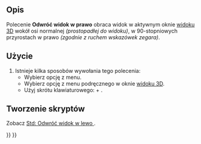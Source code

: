 <languages/>

{{Docnav/pl
|[[Std_ViewRotateLeft/pl|Odwróć widok w lewo]]
|[[Std_StoreWorkingView/pl|Przechowaj widok roboczy]]
|[[Std_View_Menu/pl|Std: Menu Widok]]
|IconL=Std_ViewRotateLeft.svg
|IconR=
|IconC=Freecad.svg
}}

{{GuiCommand/pl
|Name=Std ViewRotateRight
|Name/pl=Std: Odwróć widok w prawo
|MenuLocation=Widok → Widoki standardowe → Odwróć w prawo
|Workbenches=wszystkie
|Shortcut={{KEY|Shift}} + {{KEY|Prawo}}
|SeeAlso=[[Std_ViewRotateLeft/pl|Odwróć widok w lewo]]
}}

<span id="Description"></span>
==Opis==

Polecenie '''Odwróć widok w prawo''' obraca widok w aktywnym oknie [[3D_view/pl|widoku 3D]] wokół osi normalnej ''(prostopadłej do widoku)'', w 90-stopniowych przyrostach w prawo ''(zgodnie z ruchem wskazówek zegara)''.

<span id="Usage"></span>
==Użycie==

# Istnieje kilka sposobów wywołania tego polecenia:
#* Wybierz opcję {{MenuCommand|Widok → Widoki standardowe → [[Image:Std_ViewRotateRight.svg|16px|16px]] Odwróć w prawo}} z menu.
#* Wybierz opcję {{MenuCommand|Widoki standardowe → [[Image:Std_ViewRotateRight.svg|16px]] Odwróć w prawo}} z menu podręcznego w oknie [[3D_view/pl|widoku 3D]].
#* Użyj skrótu klawiaturowego: {{KEY|Shift}} + {{KEY|Prawo}}.

<span id="Scripting"></span>
==Tworzenie skryptów==

Zobacz [[Std_ViewRotateLeft/pl#Tworzenie_skryptów|Std: Odwróć widok w lewo
]].


{{Docnav/pl
|[[Std_ViewRotateLeft/pl|Odwróć widok w lewo]]
|[[Std_StoreWorkingView/pl|Przechowaj widok roboczy]]
|[[Std_View_Menu/pl|Std: Menu Widok]]
|IconL=Std_ViewRotateLeft.svg
|IconR=
|IconC=Freecad.svg
}}

{{Std_Base_navi{{#translation:}}}}
{{Userdocnavi{{#translation:}}}}